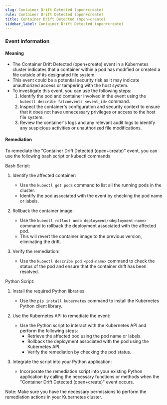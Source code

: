 ```yaml
--- 
slug: Container Drift Detected (open+create)
rule: Container Drift Detected (open+create)
title: Container Drift Detected (open+create)
sidebar_label: Container Drift Detected (open+create)
---
```

                   

### Event Information

#### Meaning

- The Container Drift Detected (open+create) event in a Kubernetes cluster indicates that a container within a pod has modified or created a file outside of its designated file system.
- This event could be a potential security risk as it may indicate unauthorized access or tampering with the host system.
- To investigate this event, you can use the following steps:
  1. Identify the pod and container involved in the event using the `kubectl describe falcoevents <event_id>` command.
  2. Inspect the container's configuration and security context to ensure that it does not have unnecessary privileges or access to the host file system.
  3. Review the container's logs and any relevant audit logs to identify any suspicious activities or unauthorized file modifications.

#### Remediation

To remediate the "Container Drift Detected (open+create)" event, you can use the following bash script or kubectl commands:

Bash Script:
1. Identify the affected container:
   - Use the `kubectl get pods` command to list all the running pods in the cluster.
   - Identify the pod associated with the event by checking the pod name or labels.

2. Rollback the container image:
   - Use the `kubectl rollout undo deployment/<deployment-name>` command to rollback the deployment associated with the affected pod.
   - This will revert the container image to the previous version, eliminating the drift.

3. Verify the remediation:
   - Use the `kubectl describe pod <pod-name>` command to check the status of the pod and ensure that the container drift has been resolved.

Python Script:
1. Install the required Python libraries:
   - Use the `pip install kubernetes` command to install the Kubernetes Python client library.

2. Use the Kubernetes API to remediate the event:
   - Use the Python script to interact with the Kubernetes API and perform the following steps:
     - Retrieve the affected pod using the pod name or labels.
     - Rollback the deployment associated with the pod using the Kubernetes API.
     - Verify the remediation by checking the pod status.

3. Integrate the script into your Python application:
   - Incorporate the remediation script into your existing Python application by calling the necessary functions or methods when the "Container Drift Detected (open+create)" event occurs.

Note: Make sure you have the necessary permissions to perform the remediation actions in your Kubernetes cluster.

 